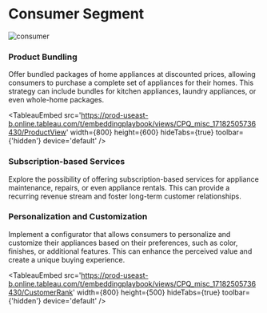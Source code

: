 
# Consumer Segment

![consumer](https://images.unsplash.com/photo-1556911220-e15b29be8c8f?q=80&w=2940&auto=format&fit=crop&ixlib=rb-4.0.3&ixid=M3wxMjA3fDB8MHxwaG90by1wYWdlfHx8fGVufDB8fHx8fA%3D%3D)

### Product Bundling

Offer bundled packages of home appliances at discounted prices, allowing consumers to purchase a complete set of appliances for their homes. This strategy can include bundles for kitchen appliances, laundry appliances, or even whole-home packages.

<TableauEmbed
  src='https://prod-useast-b.online.tableau.com/t/embeddingplaybook/views/CPQ_misc_17182505736430/ProductView'
  width={800}
  height={600}
  hideTabs={true}
  toolbar={'hidden'}
  device='default'
/>

### Subscription-based Services

Explore the possibility of offering subscription-based services for appliance maintenance, repairs, or even appliance rentals. This can provide a recurring revenue stream and foster long-term customer relationships.


### Personalization and Customization

Implement a configurator that allows consumers to personalize and customize their appliances based on their preferences, such as color, finishes, or additional features. This can enhance the perceived value and create a unique buying experience.

<TableauEmbed
  src='https://prod-useast-b.online.tableau.com/t/embeddingplaybook/views/CPQ_misc_17182505736430/CustomerRank'
  width={800}
  height={500}
  hideTabs={true}
  toolbar={'hidden'}
  device='default'
/>
